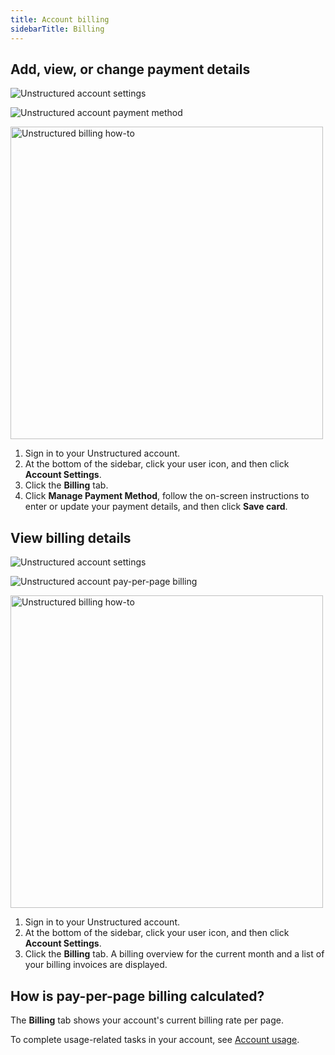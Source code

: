 ```yaml
---
title: Account billing
sidebarTitle: Billing
---
```


## Add, view, or change payment details

![Unstructured account settings](/img/ui/AccountSettings.png)

![Unstructured account payment method](/img/ui/AccountBillingPaymentMethod.png)

<img src="https://unstructured-tech-docs.s3.amazonaws.com/Unstructured-Platform-Billing.gif" alt="Unstructured billing how-to" width="500" />

1. Sign in to your Unstructured account.
2. At the bottom of the sidebar, click your user icon, and then click **Account Settings**.
3. Click the **Billing** tab.
4. Click **Manage Payment Method**, follow the on-screen instructions to enter or update your payment details, and then click **Save card**.

## View billing details

![Unstructured account settings](/img/ui/AccountSettings.png)

![Unstructured account pay-per-page billing](/img/ui/AccountBillingPayPerPage.png)

<img src="https://unstructured-tech-docs.s3.amazonaws.com/Unstructured-Platform-Billing.gif" alt="Unstructured billing how-to" width="500" />

1. Sign in to your Unstructured account.
2. At the bottom of the sidebar, click your user icon, and then click **Account Settings**.
3. Click the **Billing** tab. A billing overview for the current month and a list of your billing invoices are displayed.

## How is pay-per-page billing calculated?


<SharedPagesBilling />

The **Billing** tab shows your account's current billing rate per page.

To complete usage-related tasks in your account, see [Account usage](/ui/account/usage).
